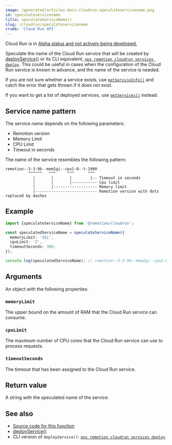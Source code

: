 ```yaml
---
image: /generated/articles-docs-cloudrun-speculateservicename.png
id: speculateservicename
title: speculateServiceName()
slug: /cloudrun/speculateservicename
crumb: 'Cloud Run API'
---
```


<ExperimentalBadge>
  <p>
    Cloud Run is in <a href="/docs/cloudrun/status">Alpha status and not actively being developed.</a>
  </p>
</ExperimentalBadge>

Speculate the name of the Cloud Run service that will be created by [deployService()](/docs/cloudrun/deployservice) or its CLI equivalent, [`npx remotion cloudrun services deploy`](/docs/cloudrun/cli/services). This could be useful in cases when the configuration of the Cloud Run service is known in advance, and the name of the service is needed.

If you are not sure whether a service exists, use [`getServiceInfo()`](/docs/cloudrun/getserviceinfo) and catch the error that gets thrown if it does not exist.

If you want to get a list of deployed services, use [`getServices()`](/docs/cloudrun/getservices) instead.

## Service name pattern

The service name depends on the following parameters:

- Remotion version
- Memory Limit
- CPU Limit
- Timeout in seconds

The name of the service resembles the following pattern:

```
remotion--3-3-96--mem2gi--cpu1-0--t-1900
          ^^^^^^   ^^^     ^^^      ^^^
            |       |       |        |-- Timeout in seconds
            |       |       |----------- Cpu limit
            |       |------------------- Memory limit
            |--------------------------- Remotion version with dots replaced by dashes
```

## Example

```ts twoslash
import {speculateServiceName} from '@remotion/cloudrun';

const speculatedServiceName = speculateServiceName({
  memoryLimit: '2Gi',
  cpuLimit: '2',
  timeoutSeconds: 300,
});

console.log(speculatedServiceName); // remotion--3-3-96--mem2gi--cpu2-0--t-300
```

## Arguments

An object with the following properties:

### `memoryLimit`

The upper bound on the amount of RAM that the Cloud Run service can consume.

### `cpuLimit`

The maximum number of CPU cores that the Cloud Run service can use to process requests.

### `timeoutSeconds`

The timeout that has been assigned to the Cloud Run service.

## Return value

A string with the speculated name of the service.

## See also

- [Source code for this function](https://github.com/remotion-dev/remotion/blob/main/packages/cloudrun/src/api/speculate-service-name.ts)
- [deployService()](/docs/cloudrun/deployservice)
- CLI version of `deployService()`: [`npx remotion cloudrun services deploy`](/docs/cloudrun/cli/services/deploy)
